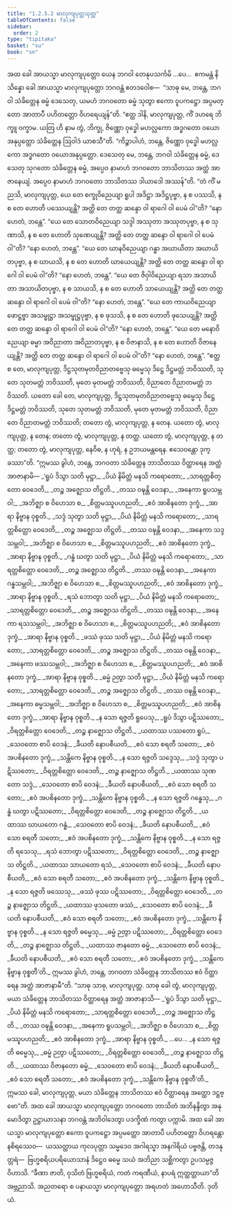```yaml
---
title: "1.2.5.2 မာလုကျပုတ္တသုတ္တ"
tableOfContents: false
sidebar:
  order: 2
type: "tipitaka"
basket: "su"
book: "sn"
---
```



<DynamicBreadcrumb />

<Division number="95" book="sn" e="ch" v="18" p="295">

<Paragraph number="467" book="sn">
အထ ခေါ အာယသ္မာ မာလုကျပုတ္တော ယေန ဘဂဝါ တေနုပသင်္ကမိ …ပေ…  ဧကမန္တံ နိသိန္နော ခေါ အာယသ္မာ မာလုကျပုတ္တော ဘဂဝန္တံ ဧတဒဝေါစ—  “သာဓု မေ, ဘန္တေ, ဘဂဝါ သံခိတ္တေန ဓမ္မံ ဒေသေတု, ယမဟံ ဘဂဝတော ဓမ္မံ သုတွာ ဧကော ဝူပကဋ္ဌော အပ္ပမတ္တော အာတာပီ ပဟိတတ္တော ဝိဟရေယျန်”တိ.
</Paragraph>

<Paragraph number="468" book="sn">
“ဧတ္ထ ဒါနိ, မာလုကျပုတ္တ, ကိံ ဒဟရေ ဘိက္ခူ ဝက္ခာမ. ယတြ ဟိ နာမ တွံ, ဘိက္ခု, ဇိဏ္ဏော ဝုဒ္ဓေါ မဟလ္လကော အဒ္ဓဂတော ဝယောအနုပ္ပတ္တော သံခိတ္တေန ဩဝါဒံ ယာစသီ”တိ.
</Paragraph>

<Paragraph number="469" book="sn">
“ကိဉ္စာပါဟံ, ဘန္တေ, ဇိဏ္ဏော ဝုဒ္ဓေါ မဟလ္လကော အဒ္ဓဂတော ဝယောအနုပ္ပတ္တော. ဒေသေတု မေ, ဘန္တေ, ဘဂဝါ သံခိတ္တေန ဓမ္မံ, ဒေသေတု သုဂတော သံခိတ္တေန ဓမ္မံ, အပ္ပေဝ နာမာဟံ ဘဂဝတော ဘာသိတဿ အတ္ထံ အာဇာနေယျံ. အပ္ပေဝ နာမာဟံ ဘဂဝတော ဘာသိတဿ ဒါယာဒေါ အဿန်”တိ.
</Paragraph>

<Paragraph number="470" book="sn">
“တံ ကိံ မညသိ, မာလုကျပုတ္တ, ယေ တေ စက္ခုဝိညေယျာ ရူပါ အဒိဋ္ဌာ အဒိဋ္ဌပုဗ္ဗာ, န စ ပဿသိ, န စ တေ ဟောတိ ပဿေယျန္တိ? အတ္ထိ တေ တတ္ထ ဆန္ဒော ဝါ ရာဂေါ ဝါ ပေမံ ဝါ”တိ? “နော ဟေတံ, ဘန္တေ”.
</Paragraph>

<Paragraph number="471" book="sn">
“ယေ တေ သောတဝိညေယျာ သဒ္ဒါ အဿုတာ အဿုတပုဗ္ဗာ, န စ သုဏာသိ, န စ တေ ဟောတိ သုဏေယျန္တိ? အတ္ထိ တေ တတ္ထ ဆန္ဒော ဝါ ရာဂေါ ဝါ ပေမံ ဝါ”တိ? “နော ဟေတံ, ဘန္တေ”.
</Paragraph>

<Paragraph number="472" book="sn">
“ယေ တေ ဃာနဝိညေယျာ ဂန္ဓာ အဃာယိတာ အဃာယိတပုဗ္ဗာ, န စ ဃာယသိ, န စ တေ ဟောတိ ဃာယေယျန္တိ? အတ္ထိ တေ တတ္ထ ဆန္ဒော ဝါ ရာဂေါ ဝါ ပေမံ ဝါ”တိ? “နော ဟေတံ, ဘန္တေ”.
</Paragraph>

<Paragraph number="473" book="sn">
“ယေ တေ ဇိဝှါဝိညေယျာ ရသာ အသာယိတာ အသာယိတပုဗ္ဗာ, န စ သာယသိ, န စ တေ ဟောတိ သာယေယျန္တိ? အတ္ထိ တေ တတ္ထ ဆန္ဒော ဝါ ရာဂေါ ဝါ ပေမံ ဝါ”တိ? “နော ဟေတံ, ဘန္တေ”.
</Paragraph>

<Paragraph number="474" book="sn">
“ယေ တေ ကာယဝိညေယျာ ဖောဋ္ဌဗ္ဗာ အသမ္ဖုဋ္ဌာ အသမ္ဖုဋ္ဌပုဗ္ဗာ, န စ ဖုသသိ, န စ တေ ဟောတိ ဖုသေယျန္တိ? အတ္ထိ တေ တတ္ထ ဆန္ဒော ဝါ ရာဂေါ ဝါ ပေမံ ဝါ”တိ? “နော ဟေတံ, ဘန္တေ”.
</Paragraph>

<Paragraph number="475" book="sn">
“ယေ တေ မနောဝိညေယျာ ဓမ္မာ အဝိညာတာ အဝိညာတပုဗ္ဗာ, န စ ဝိဇာနာသိ, န စ တေ ဟောတိ ဝိဇာနေယျန္တိ? အတ္ထိ တေ တတ္ထ ဆန္ဒော ဝါ ရာဂေါ ဝါ ပေမံ ဝါ”တိ? “နော ဟေတံ, ဘန္တေ”.
</Paragraph>

<Paragraph number="476" book="sn">
“ဧတ္ထ စ တေ, မာလုကျပုတ္တ, ဒိဋ္ဌသုတမုတဝိညာတဗ္ဗေသု ဓမ္မေသု ဒိဋ္ဌေ ဒိဋ္ဌမတ္တံ ဘဝိဿတိ, သုတေ သုတမတ္တံ ဘဝိဿတိ, မုတေ မုတမတ္တံ ဘဝိဿတိ, ဝိညာတေ ဝိညာတမတ္တံ ဘဝိဿတိ. ယတော ခေါ တေ, မာလုကျပုတ္တ, ဒိဋ္ဌသုတမုတဝိညာတဗ္ဗေသု ဓမ္မေသု ဒိဋ္ဌေ ဒိဋ္ဌမတ္တံ ဘဝိဿတိ, သုတေ သုတမတ္တံ ဘဝိဿတိ, မုတေ မုတမတ္တံ ဘဝိဿတိ, ဝိညာတေ ဝိညာတမတ္တံ ဘဝိဿတိ; တတော တွံ, မာလုကျပုတ္တ, န တေန. ယတော တွံ, မာလုကျပုတ္တ, န တေန; တတော တွံ, မာလုကျပုတ္တ, န တတ္ထ. ယတော တွံ, မာလုကျပုတ္တ, န တတ္ထ; တတော တွံ, မာလုကျပုတ္တ, နေဝိဓ, န ဟုရံ, န ဥဘယမန္တရေန. ဧသေဝန္တော ဒုက္ခဿာ”တိ.
</Paragraph>

<Paragraph number="477" book="sn">
“ဣမဿ ခွါဟံ, ဘန္တေ, ဘဂဝတာ သံခိတ္တေန ဘာသိတဿ ဝိတ္ထာရေန အတ္ထံ အာဇာနာမိ—
</Paragraph>

<Paragraph number="478" type="verses" book="sn">
_‘ရူပံ ဒိသွာ သတိ မုဋ္ဌာ,_  
_ပိယံ နိမိတ္တံ မနသိ ကရောတော;_  
_သာရတ္တစိတ္တော ဝေဒေတိ,_  
_တဉ္စ အဇ္ဈောသ တိဋ္ဌတိ._  

</Paragraph>

<Paragraph number="479" type="verses" book="sn">
_တဿ ဝဍ္ဎန္တိ ဝေဒနာ,_  
_အနေကာ ရူပသမ္ဘဝါ;_  
_အဘိဇ္ဈာ စ ဝိဟေသာ စ,_  
_စိတ္တမဿူပဟညတိ;_  
_ဧဝံ အာစိနတော ဒုက္ခံ,_  
_အာရာ နိဗ္ဗာန ဝုစ္စတိ._  

</Paragraph>

<Paragraph number="480" type="verses" book="sn">
_သဒ္ဒံ သုတွာ သတိ မုဋ္ဌာ,_  
_ပိယံ နိမိတ္တံ မနသိ ကရောတော;_  
_သာရတ္တစိတ္တော ဝေဒေတိ,_  
_တဉ္စ အဇ္ဈောသ တိဋ္ဌတိ._  

</Paragraph>

<Paragraph number="481" type="verses" book="sn">
_တဿ ဝဍ္ဎန္တိ ဝေဒနာ,_  
_အနေကာ သဒ္ဒသမ္ဘဝါ;_  
_အဘိဇ္ဈာ စ ဝိဟေသာ စ,_  
_စိတ္တမဿူပဟညတိ;_  
_ဧဝံ အာစိနတော ဒုက္ခံ,_  
_အာရာ နိဗ္ဗာန ဝုစ္စတိ._  

</Paragraph>

<Paragraph number="482" type="verses" book="sn">
_ဂန္ဓံ ဃတွာ သတိ မုဋ္ဌာ,_  
_ပိယံ နိမိတ္တံ မနသိ ကရောတော;_  
_သာရတ္တစိတ္တော ဝေဒေတိ,_  
_တဉ္စ အဇ္ဈောသ တိဋ္ဌတိ._  

</Paragraph>

<Paragraph number="483" type="verses" book="sn">
_တဿ ဝဍ္ဎန္တိ ဝေဒနာ,_  
_အနေကာ ဂန္ဓသမ္ဘဝါ;_  
_အဘိဇ္ဈာ စ ဝိဟေသာ စ,_  
_စိတ္တမဿူပဟညတိ;_  
_ဧဝံ အာစိနတော ဒုက္ခံ,_  
_အာရာ နိဗ္ဗာန ဝုစ္စတိ._  

</Paragraph>

<Paragraph number="484" type="verses" book="sn">
_ရသံ ဘောတွာ သတိ မုဋ္ဌာ,_  
_ပိယံ နိမိတ္တံ မနသိ ကရောတော;_  
_သာရတ္တစိတ္တော ဝေဒေတိ,_  
_တဉ္စ အဇ္ဈောသ တိဋ္ဌတိ._  

</Paragraph>

<Paragraph number="485" type="verses" book="sn">
_တဿ ဝဍ္ဎန္တိ ဝေဒနာ,_  
_အနေကာ ရသသမ္ဘဝါ;_  
_အဘိဇ္ဈာ စ ဝိဟေသာ စ,_  
_စိတ္တမဿူပဟညတိ;_  
_ဧဝံ အာစိနတော ဒုက္ခံ,_  
_အာရာ နိဗ္ဗာန ဝုစ္စတိ._  

</Paragraph>

<Paragraph number="486" type="verses" book="sn">
_ဖဿံ ဖုဿ သတိ မုဋ္ဌာ,_  
_ပိယံ နိမိတ္တံ မနသိ ကရောတော;_  
_သာရတ္တစိတ္တော ဝေဒေတိ,_  
_တဉ္စ အဇ္ဈောသ တိဋ္ဌတိ._  

</Paragraph>

<Paragraph number="487" type="verses" book="sn">
_တဿ ဝဍ္ဎန္တိ ဝေဒနာ,_  
_အနေကာ ဖဿသမ္ဘဝါ;_  
_အဘိဇ္ဈာ စ ဝိဟေသာ စ,_  
_စိတ္တမဿူပဟညတိ;_  
_ဧဝံ အာစိနတော ဒုက္ခံ,_  
_အာရာ နိဗ္ဗာန ဝုစ္စတိ._  

</Paragraph>

<Paragraph number="488" type="verses" book="sn">
_ဓမ္မံ ဉတွာ သတိ မုဋ္ဌာ,_  
_ပိယံ နိမိတ္တံ မနသိ ကရောတော;_  
_သာရတ္တစိတ္တော ဝေဒေတိ,_  
_တဉ္စ အဇ္ဈောသ တိဋ္ဌတိ._  

</Paragraph>

<Paragraph number="489" type="verses" book="sn">
_တဿ ဝဍ္ဎန္တိ ဝေဒနာ,_  
_အနေကာ ဓမ္မသမ္ဘဝါ;_  
_အဘိဇ္ဈာ စ ဝိဟေသာ စ,_  
_စိတ္တမဿူပဟညတိ;_  
_ဧဝံ အာစိနတော ဒုက္ခံ,_  
_အာရာ နိဗ္ဗာန ဝုစ္စတိ._  

</Paragraph>

<Paragraph number="490" type="verses" book="sn">
_န သော ရဇ္ဇတိ ရူပေသု,_  
_ရူပံ ဒိသွာ ပဋိဿတော;_  
_ဝိရတ္တစိတ္တော ဝေဒေတိ,_  
_တဉ္စ နာဇ္ဈောသ တိဋ္ဌတိ._  

</Paragraph>

<Paragraph number="491" type="verses" book="sn">
_ယထာဿ ပဿတော ရူပံ,_  
_သေဝတော စာပိ ဝေဒနံ;_  
_ခီယတိ နောပစီယတိ,_  
_ဧဝံ သော စရတီ သတော;_  
_ဧဝံ အပစိနတော ဒုက္ခံ,_  
_သန္တိကေ နိဗ္ဗာန ဝုစ္စတိ._  

</Paragraph>

<Paragraph number="492" type="verses" book="sn">
_န သော ရဇ္ဇတိ သဒ္ဒေသု,_  
_သဒ္ဒံ သုတွာ ပဋိဿတော;_  
_ဝိရတ္တစိတ္တော ဝေဒေတိ,_  
_တဉ္စ နာဇ္ဈောသ တိဋ္ဌတိ._  

</Paragraph>

<Paragraph number="493" type="verses" book="sn">
_ယထာဿ သုဏတော သဒ္ဒံ,_  
_သေဝတော စာပိ ဝေဒနံ;_  
_ခီယတိ နောပစီယတိ,_  
_ဧဝံ သော စရတီ သတော;_  
_ဧဝံ အပစိနတော ဒုက္ခံ,_  
_သန္တိကေ နိဗ္ဗာန ဝုစ္စတိ._  

</Paragraph>

<Paragraph number="494" type="verses" book="sn">
_န သော ရဇ္ဇတိ ဂန္ဓေသု,_  
_ဂန္ဓံ ဃတွာ ပဋိဿတော;_  
_ဝိရတ္တစိတ္တော ဝေဒေတိ,_  
_တဉ္စ နာဇ္ဈောသ တိဋ္ဌတိ._  

</Paragraph>

<Paragraph number="495" type="verses" book="sn">
_ယထာဿ ဃာယတော ဂန္ဓံ,_  
_သေဝတော စာပိ ဝေဒနံ;_  
_ခီယတိ နောပစီယတိ,_  
_ဧဝံ သော စရတီ သတော;_  
_ဧဝံ အပစိနတော ဒုက္ခံ,_  
_သန္တိကေ နိဗ္ဗာန ဝုစ္စတိ._  

</Paragraph>

<Paragraph number="496" type="verses" book="sn">
_န သော ရဇ္ဇတိ ရသေသု,_  
_ရသံ ဘောတွာ ပဋိဿတော;_  
_ဝိရတ္တစိတ္တော ဝေဒေတိ,_  
_တဉ္စ နာဇ္ဈောသ တိဋ္ဌတိ._  

</Paragraph>

<Paragraph number="497" type="verses" book="sn">
_ယထာဿ သာယတော ရသံ,_  
_သေဝတော စာပိ ဝေဒနံ;_  
_ခီယတိ နောပစီယတိ,_  
_ဧဝံ သော စရတီ သတော;_  
_ဧဝံ အပစိနတော ဒုက္ခံ,_  
_သန္တိကေ နိဗ္ဗာန ဝုစ္စတိ._  

</Paragraph>

<Paragraph number="498" type="verses" book="sn">
_န သော ရဇ္ဇတိ ဖဿေသု,_  
_ဖဿံ ဖုဿ ပဋိဿတော;_  
_ဝိရတ္တစိတ္တော ဝေဒေတိ,_  
_တဉ္စ နာဇ္ဈောသ တိဋ္ဌတိ._  

</Paragraph>

<Paragraph number="499" type="verses" book="sn">
_ယထာဿ ဖုသတော ဖဿံ,_  
_သေဝတော စာပိ ဝေဒနံ;_  
_ခီယတိ နောပစီယတိ,_  
_ဧဝံ သော စရတီ သတော;_  
_ဧဝံ အပစိနတော ဒုက္ခံ,_  
_သန္တိကေ နိဗ္ဗာန ဝုစ္စတိ._  

</Paragraph>

<Paragraph number="500" type="verses" book="sn">
_န သော ရဇ္ဇတိ ဓမ္မေသု,_  
_ဓမ္မံ ဉတွာ ပဋိဿတော;_  
_ဝိရတ္တစိတ္တော ဝေဒေတိ,_  
_တဉ္စ နာဇ္ဈောသ တိဋ္ဌတိ._  

</Paragraph>

<Paragraph number="501" type="verses" book="sn">
_ယထာဿ ဇာနတော ဓမ္မံ,_  
_သေဝတော စာပိ ဝေဒနံ;_  
_ခီယတိ နောပစီယတိ,_  
_ဧဝံ သော စရတီ သတော;_  
_ဧဝံ အပစိနတော ဒုက္ခံ,_  
_သန္တိကေ နိဗ္ဗာန ဝုစ္စတီ’တိ._  

</Paragraph>

<Paragraph number="502" book="sn">
ဣမဿ ခွါဟံ, ဘန္တေ, ဘဂဝတာ သံခိတ္တေန ဘာသိတဿ ဧဝံ ဝိတ္ထာရေန အတ္ထံ အာဇာနာမီ”တိ. “သာဓု သာဓု, မာလုကျပုတ္တ. သာဓု ခေါ တွံ, မာလုကျပုတ္တ, မယာ သံခိတ္တေန ဘာသိတဿ ဝိတ္ထာရေန အတ္ထံ အာဇာနာသိ—
</Paragraph>

<Paragraph number="503" type="verses" book="sn">
_‘ရူပံ ဒိသွာ သတိ မုဋ္ဌာ,_  
_ပိယံ နိမိတ္တံ မနသိ ကရောတော;_  
_သာရတ္တစိတ္တော ဝေဒေတိ,_  
_တဉ္စ အဇ္ဈောသ တိဋ္ဌတိ._  

</Paragraph>

<Paragraph number="504" type="verses" book="sn">
_တဿ ဝဍ္ဎန္တိ ဝေဒနာ,_  
_အနေကာ ရူပသမ္ဘဝါ;_  
_အဘိဇ္ဈာ စ ဝိဟေသာ စ,_  
_စိတ္တမဿူပဟညတိ;_  
_ဧဝံ အာစိနတော ဒုက္ခံ,_  
_အာရာ နိဗ္ဗာန ဝုစ္စတိ._  


</Paragraph>
</Division>

<Paragraph number="505" type="center" book="sn">
…ပေ…


</Paragraph>

<Paragraph number="506" type="verses" book="sn">
_န သော ရဇ္ဇတိ ဓမ္မေသု,_  
_ဓမ္မံ ဉတွာ ပဋိဿတော;_  
_ဝိရတ္တစိတ္တော ဝေဒေတိ,_  
_တဉ္စ နာဇ္ဈောသ တိဋ္ဌတိ._  

</Paragraph>

<Paragraph number="507" type="verses" book="sn">
_ယထာဿ ဝိဇာနတော ဓမ္မံ,_  
_သေဝတော စာပိ ဝေဒနံ;_  
_ခီယတိ နောပစီယတိ,_  
_ဧဝံ သော စရတီ သတော;_  
_ဧဝံ အပစိနတော ဒုက္ခံ,_  
_သန္တိကေ နိဗ္ဗာန ဝုစ္စတီ’တိ._  

</Paragraph>

<Paragraph number="508" type="center" book="sn">
ဣမဿ ခေါ, မာလုကျပုတ္တ, မယာ သံခိတ္တေန ဘာသိတဿ ဧဝံ ဝိတ္ထာရေန အတ္ထော ဒဋ္ဌဗ္ဗော”တိ.
</Paragraph>

<Paragraph number="509" book="sn">
အထ ခေါ အာယသ္မာ မာလုကျပုတ္တော ဘဂဝတော ဘာသိတံ အဘိနန္ဒိတွာ အနုမောဒိတွာ ဥဋ္ဌာယာသနာ ဘဂဝန္တံ အဘိဝါဒေတွာ ပဒက္ခိဏံ ကတွာ ပက္ကာမိ. အထ ခေါ အာယသ္မာ မာလုကျပုတ္တော ဧကော ဝူပကဋ္ဌော အပ္ပမတ္တော အာတာပီ ပဟိတတ္တော ဝိဟရန္တော နစိရဿေဝ—  ယဿတ္ထာယ ကုလပုတ္တာ သမ္မဒေဝ အဂါရသ္မာ အနဂါရိယံ ပဗ္ဗဇန္တိ, တဒနုတ္တရံ—  ဗြဟ္မစရိယပရိယောသာနံ ဒိဋ္ဌေဝ ဓမ္မေ သယံ အဘိညာ သစ္ဆိကတွာ ဥပသမ္ပဇ္ဇ ဝိဟာသိ. “ခီဏာ ဇာတိ, ဝုသိတံ ဗြဟ္မစရိယံ, ကတံ ကရဏီယံ, နာပရံ ဣတ္ထတ္တာယာ”တိ အဗ္ဘညာသိ. အညတရော စ ပနာယသ္မာ မာလုကျပုတ္တော အရဟတံ အဟောသီတိ.

</Paragraph>

<Paragraph number="510" type="center" book="sn">
ဒုတိယံ.
</Paragraph>
